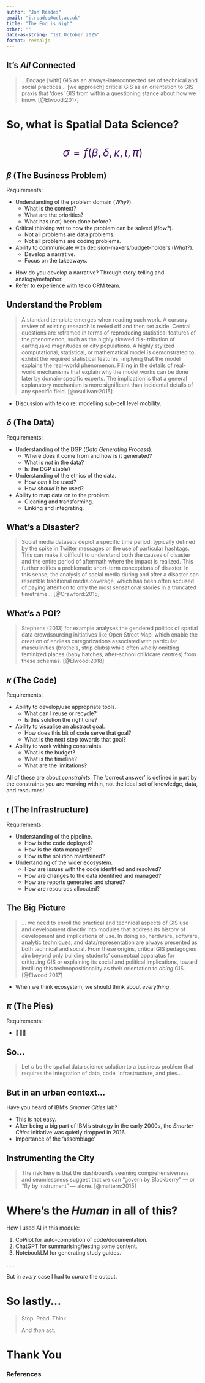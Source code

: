 ```yaml
---
author: "Jon Reades"
email: "j.reades@ucl.ac.uk"
title: "The End is Nigh"
other: ""
date-as-string: "1st October 2025"
format: revealjs
---
```


## It's *All* Connected {.center}

> ...Engage [with] GIS as an always-interconnected set of technical and social practices... [we approach] critical GIS as an orientation to GIS praxis that 'does' GIS from within a questioning stance about how we know. [@Elwood:2017]

# So, what is Spatial Data Science?

```{=html}
<style type="text/css">
.math.display {
  font-size: 200%;
  color: rgb(68, 23, 102);
}
</style>
```

# {.center}

$$ \sigma = f(\beta, \delta, \kappa, \iota, \pi) $$

## $\beta$ (The Business Problem)

Requirements:

:::{.incremental}
- Understanding of the problem domain (*Why?*).
  - What is the context?
  - What are the priorities?
  - What has (not) been done before?
- Critical thinking wrt to how the problem can be solved (*How?*).
  - Not all problems are data problems.
  - Not all problems are coding problems.
- Ability to communicate with decision-makers/budget-holders (*What?*).
  - Develop a narrative.
  - Focus on the takeaways.
:::

:::{.notes}

- How do you develop a narrative? Through story-telling and analogy/metaphor.
- Refer to experience with telco CRM team.

:::

## Understand the Problem {.center}

> A standard template emerges when reading such work. A cursory review of existing research is reeled off and then set aside. Central questions are reframed in terms of reproducing statistical features of the phenomenon, such as the highly skewed dis- tribution of earthquake magnitudes or city populations. A highly stylized computational, statistical, or mathematical model is demonstrated to exhibit the required statistical features, implying that the model explains the real-world phenomenon. Filling in the details of real-world mechanisms that explain why the model works can be done later by domain-specific experts. The implication is that a general explanatory mechanism is more significant than incidental details of any specific field. 
> [@osullivan:2015]

:::{.notes}

- Discussion with telco re: modelling sub-cell level mobility.

:::

## $\delta$ (The Data)

Requirements:

:::{.incremental}
- Understanding of the DGP (*Data Generating Process*).
  - Where does it come from and how is it generated?
  - What is *not* in the data?
  - Is the DGP stable?
- Understanding of the ethics of the data.
  - How *can* it be used?
  - How *should* it be used?
- Ability to map data on to the problem.
  - Cleaning and transforming.
  - Linking and integrating.
:::

## What's a Disaster?

> Social media datasets depict a specific time period, typically defined by the spike in Twitter messages or the use of particular hashtags. This can make it difficult to understand both the causes of disaster and the entire period of aftermath where the impact is realized. This further reifies a problematic short-term conceptions of disaster. In this sense, the analysis of social media during and after a disaster can resemble traditional media coverage, which has been often accused of paying attention to only the most sensational stories in a truncated timeframe... [@Crawford:2015]

## What's a POI?

> Stephens (2013) for example analyses the gendered politics of spatial data crowdsourcing initiatives like Open Street Map, which enable the creation of endless categorizations associated with particular masculinities (brothels, strip clubs) while often wholly omitting feminized places (baby hatches, after-school childcare centres) from these schemas. [@Elwood:2018]

## $\kappa$ (The Code)

Requirements:

:::{.incremental}
- Ability to develop/use appropriate tools.
  - What can I reuse or recycle?
  - Is this solution the right one?
- Ability to visualise an abstract goal.
  - How does this bit of code serve that goal?
  - What is the next step towards that goal?
- Ability to work withing constraints.
  - What is the budget?
  - What is the timeline?
  - What are the limitations?
:::

::: {.notes}

All of these are about *constraints*. The 'correct answer' is defined in part by the constraints you are working within, not the ideal set of knowledge, data, and resources!

:::

## $\iota$ (The Infrastructure)

Requirements:

:::{.incremental}
- Understanding of the pipeline.
  - How is the code deployed?
  - How is the data managed?
  - How is the solution maintained?
- Undertanding of the wider ecosystem.
  - How are issues with the code identified and resolved?
  - How are changes to the data identified and managed?
  - How are reports generated and shared?
  - How are resources allocated?
:::

## The Big Picture {.center}

> ... we need to enroll the practical and technical aspects of GIS use and development directly into modules that address its history of development and implications of use. In doing so, hardware, software, analytic techniques, and data/representation are always presented as both technical and social. From these origins, critical GIS pedagogies aim beyond only building students' conceptual apparatus for critiquing GIS or explaining its social and political implications, toward instilling this technopositionality as their orientation to *doing* GIS.
> [@Elwood:2017]

::: {.notes}

- When we think ecosystem, we should think about *everything*.

:::

## $\pi$ (The Pies)

Requirements:

:::{.incremental}
- 🍕🍕🍕
:::

## So... {.center}

> Let $\sigma$ be the spatial data science solution to a business problem that requires the integration of data, code, infrastructure, and pies...

## But in an urban context... {.center}

Have you heard of IBM's *Smarter Cities* lab?

:::{.notes}

- This is not easy.
- After being a big part of IBM's strategy in the early 2000s, the *Smarter Cities* initiative was quietly dropped in 2016. 
- Importance of the 'assemblage'

:::

## Instrumenting the City {.center}

> The risk here is that the dashboard’s seeming comprehensiveness and seamlessness suggest that we can "govern by Blackberry" — or "fly by instrument" — alone.
> [@mattern:2015]

# Where's the *Human* in all of this?

How I used AI in this module:

:::{.incremental}
1. CoPilot for auto-completion of code/documentation.
2. ChatGPT for summarising/testing some content.
3. NotebookLM for generating study guides.
:::

. . . 

But in *every* case I had to *curate* the output.

# So lastly... {.center}

> Stop. Read. Think. 
> 
> And *then* act.

# Thank You {background-image="/img/web/title-slide.png" background-color="#f7eff5" background-opacity="0.2"}

<h3>References</h3>
